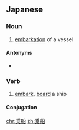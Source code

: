 ==Japanese==
{{ja-kanjitab|じょう|せん|yomi=on}}

===Noun===
{{ja-noun|じょうせん}}

# [[embarkation]] of a vessel

====Antonyms====
* {{ja-r|下船|げせん}}

===Verb===
{{ja-verb-suru|じょうせん}}

# [[embark]], [[board]] a ship

====Conjugation====
{{ja-suru|じょうせん}}

[[chr:乗船]]
[[zh:乗船]]